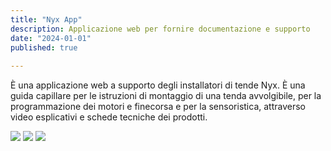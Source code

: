 ```yaml
---
title: "Nyx App"
description: Applicazione web per fornire documentazione e supporto
date: "2024-01-01"
published: true
  
---
```


È una applicazione web a supporto degli installatori di tende Nyx.
È una guida capillare per le istruzioni di montaggio di una tenda avvolgibile, per la programmazione dei motori e finecorsa e per la sensoristica, attraverso video esplicativi e schede tecniche dei prodotti.

![](https://cliquesrl.github.io/clique.website/images/nyxapp0.png)
![](https://cliquesrl.github.io/clique.website/images/nyxapp1.png)
![](https://cliquesrl.github.io/clique.website/images/nyxapp2.png)
